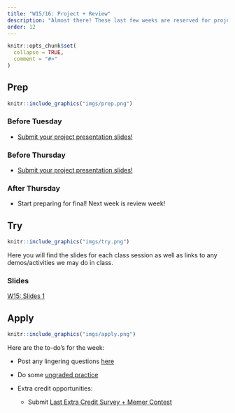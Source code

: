 ```yaml
---
title: "W15/16: Project + Review"
description: "Almost there! These last few weeks are reserved for project presentations and a final review."
order: 12
---
```


```r
knitr::opts_chunk$set(
  collapse = TRUE,
  comment = "#>"
)
```


## Prep


:::::{.card .border .border-2 .border-info}
:::: {.grid .g-0}
::: {.g-col-3}
:::: {.card-body}

```r
knitr::include_graphics("imgs/prep.png")
```

::::
:::

::: {.g-col-9}
:::: {.card-body}
### Before Tuesday


- <span style="color:#508AB0"><a href="https://bowdoin.instructure.com/courses/6946/modules/items/463554" target="_blank">Submit your project presentation slides!</a></span>

### Before Thursday

- <span style="color:#508AB0"><a href="https://bowdoin.instructure.com/courses/6946/modules/items/463554" target="_blank">Submit your project presentation slides!</a></span>

### After Thursday

- Start preparing for final! Next week is review week!

::::
:::
::::
:::::

## Try {.mt-5}

:::::{.card .border .border-2 .border-info}
:::: {.grid .g-0}
::: {.g-col-3}
:::: {.card-body}

```r
knitr::include_graphics("imgs/try.png")
```

::::
:::

::: {.g-col-9}
:::: {.card-body}

Here you will find the slides for each class session as well as links to any demos/activities we may do in class.

### Slides

<a class="btn btn-outline-info" href="../../slides/W15_review.pdf" role="button" target="_blank">W15: Slides 1</a>

<!-- <a class="btn btn-outline-info" href="../../slides/W1_research_design.pdf" role="button" target="_blank">W1: Slides 2</a> -->


::::
:::


::::
:::::

## Apply {.mt-5}

:::::{.card .border .border-2 .border-info}
:::: {.grid .g-0}
::: {.g-col-3}
:::: {.card-body}

```r
knitr::include_graphics("imgs/apply.png")
```

::::
:::

::: {.g-col-9}
:::: {.card-body}

Here are the to-do's for the week:

- Post any lingering questions <a href="https://forms.gle/FUPZMhQWY8cNEdYs9" target="_blank">here</a>
- Do some <span style="color:#508AB0"><a href="https://bowdoin.instructure.com/courses/6946/modules/items/464093" target="_blank">ungraded practice</a></span>

- Extra credit opportunities:
  - Submit <span style="color:#508AB0"><a href="https://bowdoin.instructure.com/courses/6946/modules/items/464304" target="_blank">Last Extra Credit Survey + Memer Contest </a></span> 

::::
:::


::::
:::::

